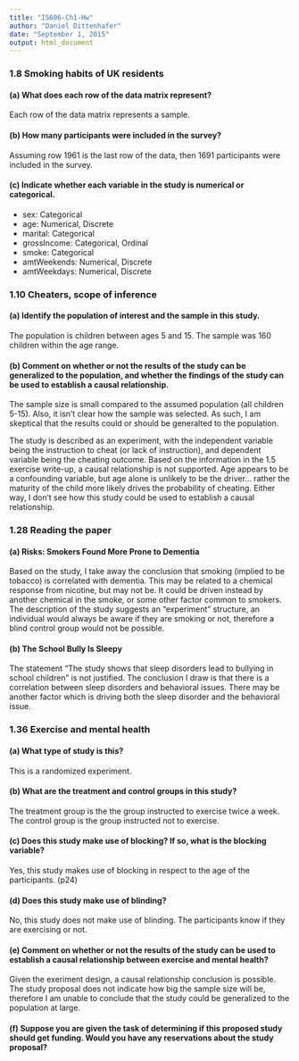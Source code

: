 ```yaml
---
title: "IS606-Ch1-Hw"
author: "Daniel Dittenhafer"
date: "September 1, 2015"
output: html_document
---
```


### 1.8 Smoking habits of UK residents

#### (a) What does each row of the data matrix represent?

Each row of the data matrix represents a sample.

#### (b) How many participants were included in the survey?

Assuming row 1961 is the last row of the data, then 1691 participants were included in the survey.

#### (c) Indicate whether each variable in the study is numerical or categorical.

* sex: Categorical
* age: Numerical, Discrete
* marital: Categorical
* grossIncome: Categorical, Ordinal
* smoke: Categorical
* amtWeekends: Numerical, Discrete
* amtWeekdays: Numerical, Discrete


### 1.10 Cheaters, scope of inference

#### (a) Identify the population of interest and the sample in this study.

The population is children between ages 5 and 15. The sample was 160 children within the age range.

#### (b) Comment on whether or not the results of the study can be generalized to the population, and whether the findings of the study can be used to establish a causal relationship.

The sample size is small compared to the assumed population (all children 5-15). Also, it isn't clear how the sample was selected. As such, I am skeptical that the results could or should be generalted to the population.

The study is described as an experiment, with the independent variable being the instruction to cheat (or lack of instruction), and dependent variable being the cheating outcome. Based on the information in the 1.5 exercise write-up, a causal relationship is not supported. Age appears to be a confounding variable, but age alone is unlikely to be the driver... rather the maturity of the child more likely drives the probability of cheating. Either way, I don't see how this study could be used to establish a causal relationship.


### 1.28 Reading the paper

#### (a) Risks: Smokers Found More Prone to Dementia

Based on the study, I take away the conclusion that smoking (implied to be tobacco) is correlated with dementia. This may be related to a chemical response from nicotine, but may not be. It could be driven instead by another chemical in the smoke, or some other factor common to smokers. The description of the study suggests an "experiment" structure, an individual would always be aware if they are smoking or not, therefore a blind control group would not be possible.

#### (b) The School Bully Is Sleepy

The statement "The study shows that sleep disorders lead to bullying in school children" is not justified. The conclusion I draw is that there is a correlation between sleep disorders and behavioral issues. There may be another factor which is driving both the sleep disorder and the behavioral issue. 

### 1.36 Exercise and mental health

#### (a) What type of study is this?

This is a randomized experiment.

#### (b) What are the treatment and control groups in this study?

The treatment group is the the group instructed to exercise twice a week. The control group is the group instructed not to exercise.

#### (c) Does this study make use of blocking? If so, what is the blocking variable?

Yes, this study makes use of blocking in respect to the age of the participants. (p24) 

#### (d) Does this study make use of blinding?

No, this study does not make use of blinding. The participants know if they are exercising or not.

#### (e) Comment on whether or not the results of the study can be used to establish a causal relationship between exercise and mental health?

Given the exeriment design, a causal relationship conclusion is possible. The study proposal does not indicate how big the sample size will be, therefore I am unable to conclude that the study could be generalized to the population at large. 

#### (f) Suppose you are given the task of determining if this proposed study should get funding. Would you have any reservations about the study proposal?


```r

```

